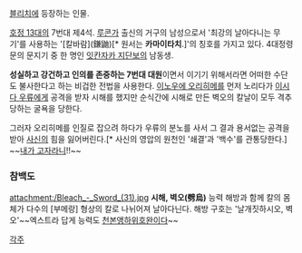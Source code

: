 [[블리치]]에 등장하는 인물.

[[호정 13대]]의 7번대 제4석. [[루콘가]] 출신의 거구의 남성으로서 '최강의 날아다니는 무기'를 사용하는 '[칼바람](鎌鼬)[* 원서는 '''카마이타치'''.]'의 칭호를 가지고 있다. 4대정령문의 문지기 중 한 명인 [[잇칸자카 지단보]]의 남동생.

'''성실하고 강건하고 인의를 존중하는 7번대 대원'''이면서 이기기 위해서라면 어떠한 수단도 불사한다고 하는 비겁한 전법을 사용한다. [[이노우에 오리히메]]를 먼저 노리다가 [[이시다 우류]]에게 공격을 받자 시해를 했지만 순식간에 시해로 만든 벽오의 칼날이 모두 격추당하는 굴욕을 당한다.

그러자 오리히메를 인질로 잡으려 하다가 우류의 분노를 사서 그 결과 용서없는 공격을 받아 [[사신]]의 힘을 잃어버린다.[* 사신의 영압의 원천인 '쇄결'과 '백수'를 관통당한다.] ~~[[내가 고자라니]]!!~~

=== 참백도 ===
attachment:/Bleach_-_Sword_(31).jpg
'''시해, 벽오(劈烏)'''
능력 해방과 함께 칼의 몸체가 다수의 [부메랑] 형상의 칼로 나뉘어져 날아다닌다. 해방 구호는 '날개짓하시오, 벽오'~~엑스트라 답게 능력도 [[천본앵]]하위호완이다~~

[[각주]]
